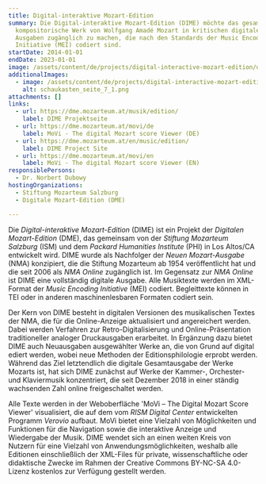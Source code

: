 ```yaml
---
title: Digital-interaktive Mozart-Edition
summary: Die Digital-interaktive Mozart-Edition (DIME) möchte das gesamte
  kompositorische Werk von Wolfgang Amadé Mozart in kritischen digitalen
  Ausgaben zugänglich zu machen, die nach den Standards der Music Encoding
  Initiative (MEI) codiert sind.
startDate: 2014-01-01
endDate: 2023-01-01
image: /assets/content/de/projects/digital-interactive-mozart-edition/dme-musik2.png
additionalImages:
  - image: /assets/content/de/projects/digital-interactive-mozart-edition/additionalImages/schaukasten_seite_7_1.png
    alt: schaukasten_seite_7_1.png
attachments: []
links:
  - url: https://dme.mozarteum.at/musik/edition/
    label: DIME Projektseite
  - url: https://dme.mozarteum.at/movi/de
    label: MoVi - The digital Mozart score Viewer (DE)
  - url: https://dme.mozarteum.at/en/music/edition/
    label: DIME Project Site
  - url: https://dme.mozarteum.at/movi/en
    label: MoVi - The digital Mozart score Viewer (EN)
responsiblePersons:
  - Dr. Norbert Dubowy
hostingOrganizations:
  - Stiftung Mozarteum Salzburg
  - Digitale Mozart-Edition (DME)

---
```

Die _Digital-interaktive Mozart-Edition_ (DIME) ist ein Projekt der _Digitalen Mozart-Edition_ (DME), das gemeinsam von der _Stiftung Mozarteum Salzburg_ (ISM) und dem _Packard Humanities Institute_ (PHI) in Los Altos/CA entwickelt wird. DIME wurde als Nachfolger der _Neuen Mozart-Ausgabe_ (NMA) konzipiert, die die Stiftung Mozarteum ab 1954 veröffentlicht hat und die seit 2006 als _NMA Online_ zugänglich ist. Im Gegensatz zur _NMA Online_ ist DIME eine vollständig digitale Ausgabe. Alle Musiktexte werden im XML-Format der _Music Encoding Initiative_ (MEI) codiert. Begleittexte können in TEI oder in anderen maschinenlesbaren Formaten codiert sein.

Der Kern von DIME besteht in digitalen Versionen des musikalischen Textes der NMA, die für die Online-Anzeige aktualisiert und angereichert werden. Dabei werden Verfahren zur Retro-Digitalisierung und Online-Präsentation traditioneller analoger Druckausgaben erarbeitet. In Ergänzung dazu bietet DIME auch Neuausgaben ausgewählter Werke an, die von Grund auf digital ediert werden, wobei neue Methoden der Editionsphilologie erprobt werden. Während das Ziel letztendlich die digitale Gesamtausgabe der Werke Mozarts ist, hat sich DIME zunächst auf Werke der Kammer-, Orchester- und Klaviermusik konzentriert, die seit Dezember 2018 in einer ständig wachsenden Zahl online freigeschaltet werden.

Alle Texte werden in der Weboberfläche 'MoVi – The Digital Mozart Score Viewer' visualisiert, die auf dem vom _RISM Digital Center_ entwickelten Programm _Verovio_ aufbaut. MoVi bietet eine Vielzahl von Möglichkeiten und Funktionen für die Navigation sowie die interaktive Anzeige und Wiedergabe der Musik. DIME wendet sich an einen weiten Kreis von Nutzern für eine Vielzahl von Anwendungsmöglichkeiten, weshalb alle Editionen einschließlich der XML-Files für private, wissenschaftliche oder didaktische Zwecke im Rahmen der Creative Commons BY-NC-SA 4.0-Lizenz kostenlos zur Verfügung gestellt werden.
